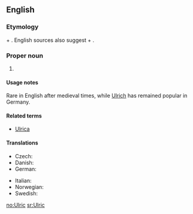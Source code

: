 ==English==

===Etymology===
{{OHG.}} {{term|uodal||heritage, homestead|lang=goh}} + {{term|rihhi||ruler|lang=goh}}. English sources also suggest {{OE.}} {{term|wulf||wolf|lang=ang}} + {{term|ric||ruler|lang=ang}}.


===Proper noun===
{{en-proper noun}}

# {{given name|male}}

====Usage notes====
Rare in English after medieval times, while [[Ulrich]] has remained popular in Germany.

====Related terms====
*[[Ulrica]]

====Translations====
{{trans-top|male given name}}
* Czech: {{t-|cs|Oldřich|m}}
* Danish: {{t-|da|Ulrik}}
* German: {{t+|de|Ulrich}}
{{trans-mid}}
* Italian: {{t|it|Ulrico}}
* Norwegian: {{t-|no|Ulrik}}
* Swedish: {{t-|sv|Ulrik}}
{{trans-bottom}}

[[no:Ulric]]
[[sr:Ulric]]